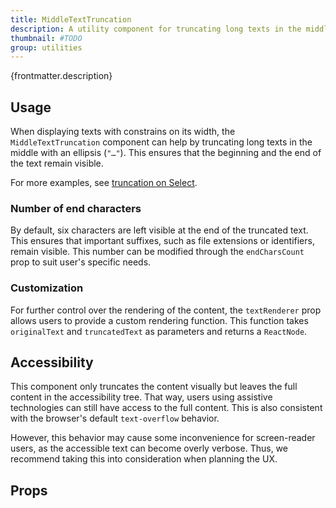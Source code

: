 ```yaml
---
title: MiddleTextTruncation
description: A utility component for truncating long texts in the middle.
thumbnail: #TODO
group: utilities
---
```


<p>{frontmatter.description}</p>

## Usage

When displaying texts with constrains on its width, the `MiddleTextTruncation` component can help by truncating long texts in the middle with an ellipsis (`"…"`). This ensures that the beginning and the end of the text remain visible.

<LiveExample src='MiddleTextTruncation.main.jsx' truncated={false}>
  <AllExamples.MiddleTextTruncationMainExample client:load />
</LiveExample>

For more examples, see [truncation on Select](/docs/select#truncation).

### Number of end characters

By default, six characters are left visible at the end of the truncated text. This ensures that important suffixes, such as file extensions or identifiers, remain visible. This number can be modified through the `endCharsCount` prop to suit user's specific needs.

<LiveExample src='MiddleTextTruncation.endCharsCount.jsx'>
  <AllExamples.MiddleTextTruncationEndCharsCountExample client:load />
</LiveExample>

### Customization

For further control over the rendering of the content, the `textRenderer` prop allows users to provide a custom rendering function. This function takes `originalText` and `truncatedText` as parameters and returns a `ReactNode`.

<LiveExample src='MiddleTextTruncation.customizeTruncation.jsx'>
  <AllExamples.MiddleTextTruncationCustomizationExample client:load />
</LiveExample>

## Accessibility

This component only truncates the content visually but leaves the full content in the accessibility tree. That way, users using assistive technologies can still have access to the full content. This is also consistent with the browser's default `text-overflow` behavior.

However, this behavior may cause some inconvenience for screen-reader users, as the accessible text can become overly verbose. Thus, we recommend taking this into consideration when planning the UX.

## Props

<PropsTable path='@itwin/itwinui-react/esm/utils/components/MiddleTextTruncation.d.ts' />
